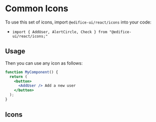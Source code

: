 
<Meta title="Design System/Icons/Common Icons" />

# Common Icons

To use this set of icons, import `@edifice-ui/react/icons` into your code:

- `import { AddUser, AlertCircle, Check } from "@edifice-ui/react/icons;"`

## Usage

Then you can use any icon as follows:

```jsx
function MyComponent() {
  return (
    <button>
      <AddUser /> Add a new user
    </button>
  );
}
```

## Icons

<Icons icons={icons} />
